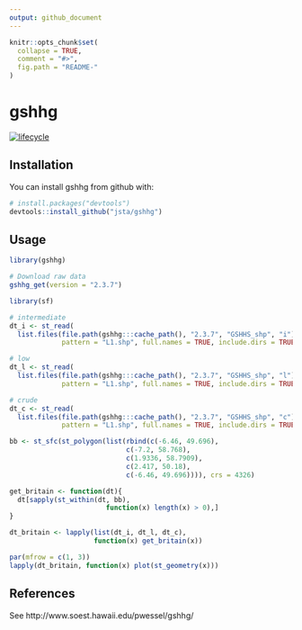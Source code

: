 ```yaml
---
output: github_document
---
```


<!-- README.md is generated from README.Rmd. Please edit that file -->

```r
knitr::opts_chunk$set(
  collapse = TRUE,
  comment = "#>",
  fig.path = "README-"
)
```

# gshhg

[![lifecycle](https://img.shields.io/badge/lifecycle-experimental-orange.svg)](https://www.tidyverse.org/lifecycle/#experimental)

## Installation

You can install gshhg from github with:

```r
# install.packages("devtools")
devtools::install_github("jsta/gshhg")
```

## Usage

```r
library(gshhg)
```

```r
# Download raw data
gshhg_get(version = "2.3.7")
```

```r
library(sf)

# intermediate
dt_i <- st_read(
  list.files(file.path(gshhg:::cache_path(), "2.3.7", "GSHHS_shp", "i"), 
             pattern = "L1.shp", full.names = TRUE, include.dirs = TRUE))

# low
dt_l <- st_read(
  list.files(file.path(gshhg:::cache_path(), "2.3.7", "GSHHS_shp", "l"), 
             pattern = "L1.shp", full.names = TRUE, include.dirs = TRUE))

# crude
dt_c <- st_read(
  list.files(file.path(gshhg:::cache_path(), "2.3.7", "GSHHS_shp", "c"), 
             pattern = "L1.shp", full.names = TRUE, include.dirs = TRUE))

bb <- st_sfc(st_polygon(list(rbind(c(-6.46, 49.696), 
                             c(-7.2, 58.768), 
                             c(1.9336, 58.7909), 
                             c(2.417, 50.18), 
                             c(-6.46, 49.696)))), crs = 4326)

get_britain <- function(dt){
  dt[sapply(st_within(dt, bb), 
                        function(x) length(x) > 0),]
}

dt_britain <- lapply(list(dt_i, dt_l, dt_c), 
                     function(x) get_britain(x))

par(mfrow = c(1, 3))
lapply(dt_britain, function(x) plot(st_geometry(x)))
```

## References

See http://www.soest.hawaii.edu/pwessel/gshhg/
